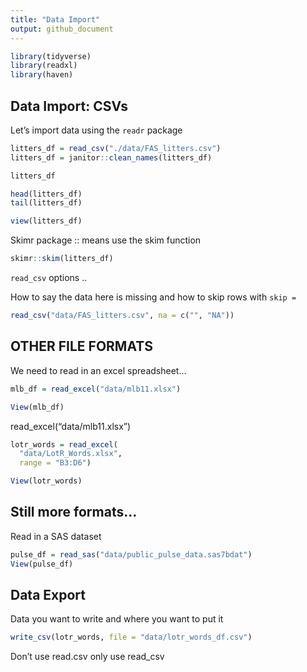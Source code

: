 ```yaml
---
title: "Data Import"
output: github_document
---
```


```r
library(tidyverse)
library(readxl)
library(haven)
```

## Data Import: CSVs

Let's import data using the `readr` package

```r
litters_df = read_csv("./data/FAS_litters.csv")
litters_df = janitor::clean_names(litters_df)
```
```r
litters_df

head(litters_df)
tail(litters_df)
```

```r
view(litters_df)
```

Skimr package :: means use the skim function
```r
skimr::skim(litters_df)
```

`read_csv` options ..

How to say the data here is missing and how to skip rows with `skip =`
```r
read_csv("data/FAS_litters.csv", na = c("", "NA"))
```

## OTHER FILE FORMATS

We need to read in an excel spreadsheet...

```r
mlb_df = read_excel("data/mlb11.xlsx")
```

```r
View(mlb_df)
```

read_excel("data/mlb11.xlsx")
```r
lotr_words = read_excel(
  "data/LotR_Words.xlsx",
  range = "B3:D6")
```

```r
View(lotr_words)
```

## Still more formats...

Read in a SAS dataset

```r
pulse_df = read_sas("data/public_pulse_data.sas7bdat")
View(pulse_df)
```

## Data Export

Data you want to write and where you want to put it 
```r
write_csv(lotr_words, file = "data/lotr_words_df.csv")
```

Don't use read.csv only use read_csv


